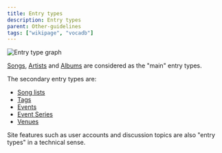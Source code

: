 ```yaml
---
title: Entry types
description: Entry types
parent: Other-guidelines
tags: ["wikipage", "vocadb"]
---
```


![Entry type graph](public/images/entry_type_graph.png "Entry type graph")

[Songs](/docs/songs), [Artists](/docs/artists) and [Albums](/docs/albums) are considered as the "main" entry types.

The secondary entry types are:
- [Song lists](/docs/song-lists)
- [Tags](/docs/tags)
- [Events](/docs/events)
- [Event Series](/docs/event-series)
- [Venues](/docs/venues)

Site features such as user accounts and discussion topics are also "entry types" in a technical sense.


